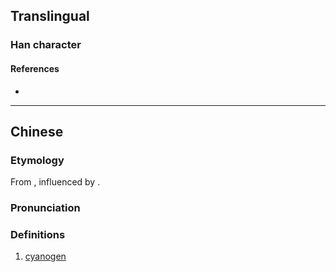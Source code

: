 {{character info/new}}
==Translingual==

===Han character===
{{Han char|rn=84|rad=气|as=08|sn=12|four=80217|canj=ONQMB|ids=⿹气青}}

====References====
* {{Han ref|kx=0600.011|dkj=17072|hdz=32013.030|uh=6C30|ud=27696|bh=D9E6|bd=55782}}

----

==Chinese==
{{zh-forms}}

===Etymology===
From {{l|zh|青}}, influenced by {{l|en|cyanogen}}.

===Pronunciation===
{{zh-pron
|m=qíng
|c=cing1
|mc=
|oc=
|cat=n
}}

===Definitions===
{{zh-hanzi}}

# [[cyanogen]]